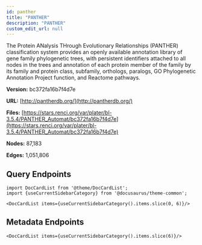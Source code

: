 ```yaml
---
id: panther
title: "PANTHER"
description: "PANTHER"
custom_edit_url: null
---
```





The Protein ANalysis THrough Evolutionary Relationships (PANTHER) classification system provides an openly available annotation library of gene family phylogenetic trees, with persistent identifiers attached to all nodes in the trees and annotation of each protein member of the family by its family and protein class, subfamily, orthologs, paralogs, GO Phylogenetic Annotation Project function, and Reactome pathways.

**Version:** bc372fa16b7f4d7e

**URL:** [http://pantherdb.org/](http://pantherdb.org/)

**Files:** [https://stars.renci.org/var/plater/bl-3.5.4/PANTHER_Automat/bc372fa16b7f4d7e](https://stars.renci.org/var/plater/bl-3.5.4/PANTHER_Automat/bc372fa16b7f4d7e)

**Nodes:** 87,183

**Edges:** 1,051,806





## Query Endpoints
```mdx-code-block
import DocCardList from '@theme/DocCardList';
import {useCurrentSidebarCategory} from '@docusaurus/theme-common';

<DocCardList items={useCurrentSidebarCategory().items.slice(0, 6)}/>
```

## Metadata Endpoints    
```mdx-code-block
<DocCardList items={useCurrentSidebarCategory().items.slice(6)}/>
```
      